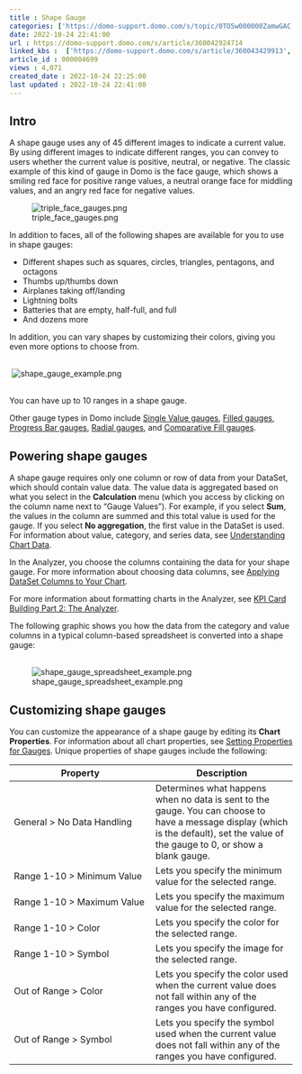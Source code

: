 ```yaml
---
title : Shape Gauge
categories: ['https://domo-support.domo.com/s/topic/0TO5w000000ZamwGAC']
date: 2022-10-24 22:41:00
url : https://domo-support.domo.com/s/article/360042924714
linked_kbs :  ['https://domo-support.domo.com/s/article/360043429913', 'https://domo-support.domo.com/s/article/360043429953', 'https://domo-support.domo.com/s/article/360043429933', 'https://domo-support.domo.com/s/article/360042925354', 'https://domo-support.domo.com/s/article/360043429693', 'https://domo-support.domo.com/s/article/360042925494', 'https://domo-support.domo.com/s/article/360043428693', 'https://domo-support.domo.com/s/article/360043428713', 'https://domo-support.domo.com/s/article/360042924714', 'https://domo-support.domo.com/s/article/360043428673', 'https://domo-support.domo.com/s/topic/0TO5w000000ZamwGAC', 'https://domo-support.domo.com/s/knowledge-base']
article_id : 000004699
views : 4,071
created_date : 2022-10-24 22:25:00
last updated : 2022-10-24 22:41:00
---
```




Intro
-----


A shape gauge uses any of 45 different images to indicate a current value. By using different images to indicate different ranges, you can convey to users whether the current value is positive, neutral, or negative. The classic example of this kind of gauge in Domo is the face gauge, which shows a smiling red face for positive range values, a neutral orange face for middling values, and an angry red face for negative values.


![triple_face_gauges.png](triple_face_gauges.png)


In addition to faces, all of the following shapes are available for you to use in shape gauges:



* Different shapes such as squares, circles, triangles, pentagons, and octagons
* Thumbs up/thumbs down
* Airplanes taking off/landing
* Lightning bolts
* Batteries that are empty, half-full, and full
* And dozens more


In addition, you can vary shapes by customizing their colors, giving you even more options to choose from.  
  


 ![shape_gauge_example.png](shape_gauge_example.png)  
  


You can have up to 10 ranges in a shape gauge.


Other gauge types in Domo include [Single Value gauges](http://wiki.domo.com/confluence/display/DHCS/Building+a+Single+Value+gauge "Single Value Gauge"), [Filled gauges](http://wiki.domo.com/confluence/display/DHCS/Building+a+Filled+gauge "Filled Gauge"), [Progress Bar gauges](http://wiki.domo.com/confluence/display/DHCS/Building+a+Progress+Bar+gauge "Progress Bar Gauge"), [Radial gauges](http://wiki.domo.com/confluence/display/DHCS/Building+a+Radial+gauge "Radial Gauge"), and [Comparative Fill gauges](http://wiki.domo.com/confluence/display/DHCS/Building+a+Comparative+Fill+gauge "Comparative Fill Gauge").


Powering shape gauges
---------------------


A shape gauge requires only one column or row of data from your DataSet, which should contain value data. The value data is aggregated based on what you select in the **Calculation** menu (which you access by clicking on the column name next to "Gauge Values"). For example, if you select **Sum**, the values in the column are summed and this total value is used for the gauge. If you select **No aggregation**, the first value in the DataSet is used. For information about value, category, and series data, see [Understanding Chart Data](..\understanding_chart_data\index.qmd "Understanding Chart Data").


In the Analyzer, you choose the columns containing the data for your shape gauge. For more information about choosing data columns, see [Applying DataSet Columns to Your Chart](..\applying_dataset_columns_to_your_chart\index.qmd "Applying DataSet Columns to Your Chart").


For more information about formatting charts in the Analyzer, see [KPI Card Building Part 2: The Analyzer](..\analyzer_overview\index.qmd "KPI Card Building Part 2: The Card Builder").


The following graphic shows you how the data from the category and value columns in a typical column-based spreadsheet is converted into a shape gauge:  
  


![shape_gauge_spreadsheet_example.png](shape_gauge_spreadsheet_example.png)


Customizing shape gauges
------------------------


You can customize the appearance of a shape gauge by editing its **Chart Properties**. For information about all chart properties, see [Setting Properties for Gauges](..\properties_for_gauges\index.qmd "Chart Properties"). Unique properties of shape gauges include the following:




| Property | Description |
| --- | --- |
| General > No Data Handling | Determines what happens when no data is sent to the gauge. You can choose to have a message display (which is the default), set the value of the gauge to 0, or show a blank gauge.  |
| Range 1-10 > Minimum Value | Lets you specify the minimum value for the selected range. |
| Range 1-10 > Maximum Value | Lets you specify the maximum value for the selected range. |
| Range 1-10 > Color | Lets you specify the color for the selected range. |
| Range 1-10 > Symbol | Lets you specify the image for the selected range.  |
| Out of Range > Color | Lets you specify the color used when the current value does not fall within any of the ranges you have configured. |
| Out of Range > Symbol | Lets you specify the symbol used when the current value does not fall within any of the ranges you have configured. |
